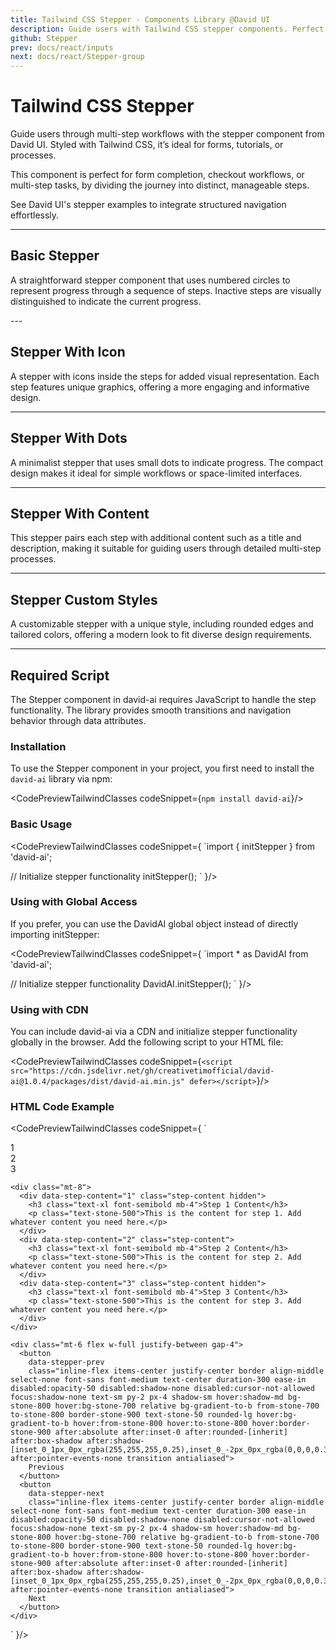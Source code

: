 ```yaml
---
title: Tailwind CSS Stepper - Components Library @David UI
description: Guide users with Tailwind CSS stepper components. Perfect for workflows, forms, and processes with customizable, responsive designs.
github: Stepper
prev: docs/react/inputs
next: docs/react/Stepper-group
---
```


<ScriptLoader />

<InfoBadge />

# Tailwind CSS Stepper

Guide users through multi-step workflows with the stepper component from David UI. Styled with Tailwind CSS, it’s ideal for forms, tutorials, or processes. 

This component is perfect for form completion, checkout workflows, or multi-step tasks, by dividing the journey into distinct, manageable steps.

See David UI's stepper examples to integrate structured navigation effortlessly.

---

## Basic Stepper

A straightforward stepper component that uses numbered circles to represent progress through a sequence of steps. Inactive steps are visually distinguished to indicate the current progress.


<PreviewWithCode relativePath="stepper/stepper-demo.tsx" language="html" />
---

## Stepper With Icon

A stepper with icons inside the steps for added visual representation. Each step features unique graphics, offering a more engaging and informative design.

<PreviewWithCode relativePath="stepper/stepper-with-icon.tsx" language="html" />

---

## Stepper With Dots

A minimalist stepper that uses small dots to indicate progress. The compact design makes it ideal for simple workflows or space-limited interfaces.

<PreviewWithCode relativePath="stepper/stepper-with-dots.tsx" language="html" />

---

## Stepper With Content

This stepper pairs each step with additional content such as a title and description, making it suitable for guiding users through detailed multi-step processes.

<PreviewWithCode relativePath="stepper/stepper-with-content.tsx" language="html" />

---

## Stepper Custom Styles

A customizable stepper with a unique style, including rounded edges and tailored colors, offering a modern look to fit diverse design requirements.

<PreviewWithCode relativePath="stepper/stepper-custom-styles.tsx" language="html" />

---

## Required Script

The Stepper component in david-ai requires JavaScript to handle the step functionality. The library provides smooth transitions and navigation behavior through data attributes.

### Installation

To use the Stepper component in your project, you first need to install the `david-ai` library via npm:

<CodePreviewTailwindClasses codeSnippet={`npm install david-ai`}/>

### Basic Usage

<CodePreviewTailwindClasses codeSnippet={
`import { initStepper } from 'david-ai';

// Initialize stepper functionality
initStepper();
`
}/>

### Using with Global Access
If you prefer, you can use the DavidAI global object instead of directly importing initStepper:

<CodePreviewTailwindClasses codeSnippet={
`import * as DavidAI from 'david-ai';

// Initialize stepper functionality
DavidAI.initStepper();
`
}/>

### Using with CDN
You can include david-ai via a CDN and initialize stepper functionality globally in the browser. Add the following script to your HTML file:

<CodePreviewTailwindClasses codeSnippet={`<script src="https://cdn.jsdelivr.net/gh/creativetimofficial/david-ai@1.0.4/packages/dist/david-ai.min.js" defer></script>`}/>

### HTML Code Example

<CodePreviewTailwindClasses codeSnippet={
`<div data-stepper-container data-initial-step="1" class="w-full">
    <div class="flex w-full items-center justify-between">
      <div aria-disabled="false" data-step class="group w-full flex items-center">
        <div class="relative">
          <span class="relative grid h-10 w-10 place-items-center rounded-full bg-stone-200 group-data-[active=true]:bg-stone-800 group-data-[active=true]:text-white group-data-[completed=true]:bg-stone-800 group-data-[completed=true]:text-white">
            1
          </span>
        </div>
        <div class="flex-1 h-1 bg-stone-200 group-data-[completed=true]:bg-stone-800"></div>
      </div>
      <div aria-disabled="true" data-step class="group w-full flex items-center">
        <div class="relative">
          <span class="relative grid h-10 w-10 place-items-center rounded-full bg-stone-200 group-data-[active=true]:bg-stone-800 group-data-[active=true]:text-white group-data-[completed=true]:bg-stone-800 group-data-[completed=true]:text-white">
            2
          </span>
        </div>
        <div class="flex-1 h-1 bg-stone-200 group-data-[completed=true]:bg-stone-800"></div>
      </div>
      <div aria-disabled="true" data-step class="group flex items-center">
        <div class="relative">
          <span class="relative grid h-10 w-10 place-items-center rounded-full bg-stone-200 group-data-[active=true]:bg-stone-800 group-data-[active=true]:text-white group-data-[completed=true]:bg-stone-800 group-data-[completed=true]:text-white">
            3
          </span>
        </div>
      </div>
    </div>

    <div class="mt-8">
      <div data-step-content="1" class="step-content hidden">
        <h3 class="text-xl font-semibold mb-4">Step 1 Content</h3>
        <p class="text-stone-500">This is the content for step 1. Add whatever content you need here.</p>
      </div>
      <div data-step-content="2" class="step-content">
        <h3 class="text-xl font-semibold mb-4">Step 2 Content</h3>
        <p class="text-stone-500">This is the content for step 2. Add whatever content you need here.</p>
      </div>
      <div data-step-content="3" class="step-content hidden">
        <h3 class="text-xl font-semibold mb-4">Step 3 Content</h3>
        <p class="text-stone-500">This is the content for step 3. Add whatever content you need here.</p>
      </div>
    </div>

    <div class="mt-6 flex w-full justify-between gap-4"> 
      <button 
        data-stepper-prev 
        class="inline-flex items-center justify-center border align-middle select-none font-sans font-medium text-center duration-300 ease-in disabled:opacity-50 disabled:shadow-none disabled:cursor-not-allowed focus:shadow-none text-sm py-2 px-4 shadow-sm hover:shadow-md bg-stone-800 hover:bg-stone-700 relative bg-gradient-to-b from-stone-700 to-stone-800 border-stone-900 text-stone-50 rounded-lg hover:bg-gradient-to-b hover:from-stone-800 hover:to-stone-800 hover:border-stone-900 after:absolute after:inset-0 after:rounded-[inherit] after:box-shadow after:shadow-[inset_0_1px_0px_rgba(255,255,255,0.25),inset_0_-2px_0px_rgba(0,0,0,0.35)] after:pointer-events-none transition antialiased">
        Previous
      </button>
      <button 
        data-stepper-next 
        class="inline-flex items-center justify-center border align-middle select-none font-sans font-medium text-center duration-300 ease-in disabled:opacity-50 disabled:shadow-none disabled:cursor-not-allowed focus:shadow-none text-sm py-2 px-4 shadow-sm hover:shadow-md bg-stone-800 hover:bg-stone-700 relative bg-gradient-to-b from-stone-700 to-stone-800 border-stone-900 text-stone-50 rounded-lg hover:bg-gradient-to-b hover:from-stone-800 hover:to-stone-800 hover:border-stone-900 after:absolute after:inset-0 after:rounded-[inherit] after:box-shadow after:shadow-[inset_0_1px_0px_rgba(255,255,255,0.25),inset_0_-2px_0px_rgba(0,0,0,0.35)] after:pointer-events-none transition antialiased">
        Next
      </button>
    </div>
  </div>`
}/>